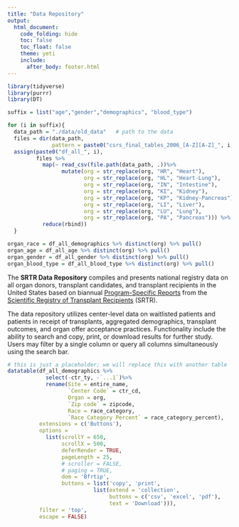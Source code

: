 ```yaml
---
title: "Data Repository"
output: 
  html_document:
    code_folding: hide
    toc: false
    toc_float: false
    theme: yeti
    include:
      after_body: footer.html
---
```


```r
library(tidyverse)
library(purrr)
library(DT)

suffix = list("age","gender","demographics", "blood_type")

for (i in suffix){
  data_path = "./data/old_data"   # path to the data
  files = dir(data_path, 
              pattern = paste0("csrs_final_tables_2006_[A-Z][A-Z]_", i,".csv"))
  assign(paste0("df_all_", i),
         files %>%
           map(~ read_csv(file.path(data_path, .))%>%
                 mutate(org = str_replace(org, "HR", "Heart"),
                        org = str_replace(org, "HL", "Heart-Lung"),
                        org = str_replace(org, "IN", "Intestine"),
                        org = str_replace(org, "KI", "Kidney"),
                        org = str_replace(org, "KP", "Kidney-Pancreas"),
                        org = str_replace(org, "LI", "Liver"),
                        org = str_replace(org, "LU", "Lung"),
                        org = str_replace(org, "PA", "Pancreas"))) %>%
           reduce(rbind))
  }

organ_race = df_all_demographics %>% distinct(org) %>% pull()
organ_age = df_all_age %>% distinct(org) %>% pull()
organ_gender = df_all_gender %>% distinct(org) %>% pull()
organ_blood_type = df_all_blood_type %>% distinct(org) %>% pull()
```

The **SRTR Data Repository** compiles and presents national registry data on all organ donors, transplant candidates, and transplant recipients in the United States based on biannual [Program-Specific Reports](https://www.srtr.org/reports/program-specific-reports/) from the [Scientific Registry of Transplant Recipients](https://www.srtr.org/) (SRTR). 

The data repository utilizes center-level data on waitlisted patients and patients in receipt of transplants, aggregated demographics, transplant outcomes, and organ offer acceptance practices. Functionality include the ability to search and copy, print, or download results for further study. Users may filter by a single column or query all columns simultaneously using the search bar.
          
```r
# this is just a placeholder; we will replace this with another table
datatable(df_all_demographics %>%
            select(-ctr_ty, -`...1`)%>%
            rename(Site = entire_name,
                   `Center Code` = ctr_cd,
                   Organ = org,
                   `Zip code` = zipcode,
                   Race = race_category,
                   `Race Category Percent` = race_category_percent),
          extensions = c('Buttons'),
          options = 
            list(scrollY = 650, 
                 scrollX = 500, 
                 deferRender = TRUE,
                 pageLength = 25,
                 # scroller = FALSE,
                 # paging = TRUE,
                 dom = 'Bfrtip',
                 buttons = list('copy', 'print', 
                           list(extend = 'collection',
                                buttons = c('csv', 'excel', 'pdf'),
                                text = 'Download'))),
          filter = 'top',
          escape = FALSE)
```
